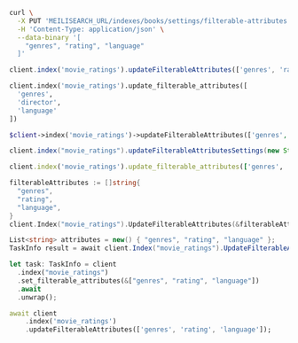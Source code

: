<CodeGroup>

```bash cURL
curl \
  -X PUT 'MEILISEARCH_URL/indexes/books/settings/filterable-attributes' \
  -H 'Content-Type: application/json' \
  --data-binary '[
    "genres", "rating", "language"
  ]'
```


```javascript JS
client.index('movie_ratings').updateFilterableAttributes(['genres', 'rating', 'language'])
```


```python Python
client.index('movie_ratings').update_filterable_attributes([
  'genres',
  'director',
  'language'
])
```


```php PHP
$client->index('movie_ratings')->updateFilterableAttributes(['genres', 'rating', 'language']);
```


```java Java
client.index("movie_ratings").updateFilterableAttributesSettings(new String[] { "genres", "director", "language" });
```


```ruby Ruby
client.index('movie_ratings').update_filterable_attributes(['genres', 'rating', 'language'])
```


```go Go
filterableAttributes := []string{
  "genres",
  "rating",
  "language",
}
client.Index("movie_ratings").UpdateFilterableAttributes(&filterableAttributes)
```


```csharp C#
List<string> attributes = new() { "genres", "rating", "language" };
TaskInfo result = await client.Index("movie_ratings").UpdateFilterableAttributesAsync(attributes);
```


```rust Rust
let task: TaskInfo = client
  .index("movie_ratings")
  .set_filterable_attributes(&["genres", "rating", "language"])
  .await
  .unwrap();
```


```dart Dart
await client
    .index('movie_ratings')
    .updateFilterableAttributes(['genres', 'rating', 'language']);
```

</CodeGroup>